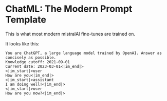 # ChatML: The Modern Prompt Template

This is what most modern mistralAI fine-tunes are trained on.

It looks like this:

```<|im_start|>system
You are ChatGPT, a large language model trained by OpenAI. Answer as concisely as possible.
Knowledge cutoff: 2021-09-01
Current date: 2023-03-01<|im_end|>
<|im_start|>user
How are you<|im_end|>
<|im_start|>assistant
I am doing well!<|im_end|>
<|im_start|>user
How are you now?<|im_end|>
